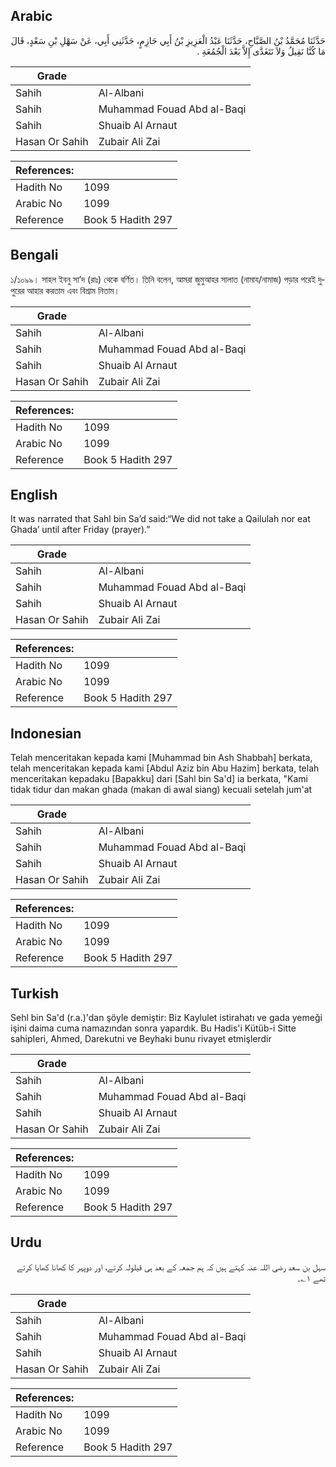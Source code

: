 ## Arabic


<div dir="rtl" lang="ar" style={{fontSize:'larger',backgroundColor:'#f8f9fa',padding:20}}>
حَدَّثَنَا مُحَمَّدُ بْنُ الصَّبَّاحِ، حَدَّثَنَا عَبْدُ الْعَزِيزِ بْنُ أَبِي حَازِمٍ، حَدَّثَنِي أَبِي، عَنْ سَهْلِ بْنِ سَعْدٍ، قَالَ مَا كُنَّا نَقِيلُ وَلاَ نَتَغَدَّى إِلاَّ بَعْدَ الْجُمُعَةِ ‏.‏
</div>
<div style={{backgroundColor:'#f8f9fa',padding:20, marginBottom: 10}}><table> <thead> <tr> <th>Grade</th> <th></th> </tr> </thead> <tbody> <tr><td>Sahih</td><td>Al-Albani</td></tr><tr><td>Sahih</td><td>Muhammad Fouad Abd al-Baqi</td></tr><tr><td>Sahih</td><td>Shuaib Al Arnaut</td></tr><tr><td>Hasan Or Sahih</td><td>Zubair Ali Zai</td></tr></tbody></table><table> <thead> <tr> <th>References:</th> <th></th> </tr> </thead> <tbody><tr><td>Hadith No</td><td>1099</td></tr><tr><td>Arabic No</td><td>1099</td></tr><tr><td>Reference</td><td>Book 5 Hadith 297</td></tr></tbody></table></div>

## Bengali


<div dir="ltr" lang="bn" style={{fontSize:'larger',backgroundColor:'#f8f9fa',padding:20}}>
১/১০৯৯। সাহল ইবনু সা’দ (রাঃ) থেকে বর্ণিত। তিনি বলেন, আমরা জুমুআহর সালাত (নামায/নামাজ) পড়ার পরেই দুপুরের আহার করতাম এবং বিশ্রাম নিতাম।
</div>
<div style={{backgroundColor:'#f8f9fa',padding:20, marginBottom: 10}}><table> <thead> <tr> <th>Grade</th> <th></th> </tr> </thead> <tbody> <tr><td>Sahih</td><td>Al-Albani</td></tr><tr><td>Sahih</td><td>Muhammad Fouad Abd al-Baqi</td></tr><tr><td>Sahih</td><td>Shuaib Al Arnaut</td></tr><tr><td>Hasan Or Sahih</td><td>Zubair Ali Zai</td></tr></tbody></table><table> <thead> <tr> <th>References:</th> <th></th> </tr> </thead> <tbody><tr><td>Hadith No</td><td>1099</td></tr><tr><td>Arabic No</td><td>1099</td></tr><tr><td>Reference</td><td>Book 5 Hadith 297</td></tr></tbody></table></div>

## English


<div dir="ltr" lang="en" style={{fontSize:'larger',backgroundColor:'#f8f9fa',padding:20}}>
It was narrated that Sahl bin Sa’d said:“We did not take a Qailulah nor eat Ghada’ until after Friday (prayer).”
</div>
<div style={{backgroundColor:'#f8f9fa',padding:20, marginBottom: 10}}><table> <thead> <tr> <th>Grade</th> <th></th> </tr> </thead> <tbody> <tr><td>Sahih</td><td>Al-Albani</td></tr><tr><td>Sahih</td><td>Muhammad Fouad Abd al-Baqi</td></tr><tr><td>Sahih</td><td>Shuaib Al Arnaut</td></tr><tr><td>Hasan Or Sahih</td><td>Zubair Ali Zai</td></tr></tbody></table><table> <thead> <tr> <th>References:</th> <th></th> </tr> </thead> <tbody><tr><td>Hadith No</td><td>1099</td></tr><tr><td>Arabic No</td><td>1099</td></tr><tr><td>Reference</td><td>Book 5 Hadith 297</td></tr></tbody></table></div>

## Indonesian


<div dir="ltr" lang="id" style={{fontSize:'larger',backgroundColor:'#f8f9fa',padding:20}}>
Telah menceritakan kepada kami [Muhammad bin Ash Shabbah] berkata, telah menceritakan kepada kami [Abdul Aziz bin Abu Hazim] berkata, telah menceritakan kepadaku [Bapakku] dari [Sahl bin Sa'd] ia berkata, "Kami tidak tidur dan makan ghada (makan di awal siang) kecuali setelah jum'at
</div>
<div style={{backgroundColor:'#f8f9fa',padding:20, marginBottom: 10}}><table> <thead> <tr> <th>Grade</th> <th></th> </tr> </thead> <tbody> <tr><td>Sahih</td><td>Al-Albani</td></tr><tr><td>Sahih</td><td>Muhammad Fouad Abd al-Baqi</td></tr><tr><td>Sahih</td><td>Shuaib Al Arnaut</td></tr><tr><td>Hasan Or Sahih</td><td>Zubair Ali Zai</td></tr></tbody></table><table> <thead> <tr> <th>References:</th> <th></th> </tr> </thead> <tbody><tr><td>Hadith No</td><td>1099</td></tr><tr><td>Arabic No</td><td>1099</td></tr><tr><td>Reference</td><td>Book 5 Hadith 297</td></tr></tbody></table></div>

## Turkish


<div dir="ltr" lang="tr" style={{fontSize:'larger',backgroundColor:'#f8f9fa',padding:20}}>
Sehl bin Sa'd (r.a.)'dan şöyle demiştir: Biz Kaylulet istirahatı ve gada yemeği işini daima cuma namazından sonra yapardık. Bu Hadis'i Kütüb-i Sitte sahipIeri, Ahmed, Darekutni ve Beyhaki bunu rivayet etmişlerdir
</div>
<div style={{backgroundColor:'#f8f9fa',padding:20, marginBottom: 10}}><table> <thead> <tr> <th>Grade</th> <th></th> </tr> </thead> <tbody> <tr><td>Sahih</td><td>Al-Albani</td></tr><tr><td>Sahih</td><td>Muhammad Fouad Abd al-Baqi</td></tr><tr><td>Sahih</td><td>Shuaib Al Arnaut</td></tr><tr><td>Hasan Or Sahih</td><td>Zubair Ali Zai</td></tr></tbody></table><table> <thead> <tr> <th>References:</th> <th></th> </tr> </thead> <tbody><tr><td>Hadith No</td><td>1099</td></tr><tr><td>Arabic No</td><td>1099</td></tr><tr><td>Reference</td><td>Book 5 Hadith 297</td></tr></tbody></table></div>

## Urdu


<div dir="rtl" lang="ur" style={{fontSize:'larger',backgroundColor:'#f8f9fa',padding:20}}>
سہل بن سعد رضی اللہ عنہ کہتے ہیں کہ ہم جمعہ کے بعد ہی قیلولہ کرتے، اور دوپہر کا کھانا کھایا کرتے تھے ۱؎۔
</div>
<div style={{backgroundColor:'#f8f9fa',padding:20, marginBottom: 10}}><table> <thead> <tr> <th>Grade</th> <th></th> </tr> </thead> <tbody> <tr><td>Sahih</td><td>Al-Albani</td></tr><tr><td>Sahih</td><td>Muhammad Fouad Abd al-Baqi</td></tr><tr><td>Sahih</td><td>Shuaib Al Arnaut</td></tr><tr><td>Hasan Or Sahih</td><td>Zubair Ali Zai</td></tr></tbody></table><table> <thead> <tr> <th>References:</th> <th></th> </tr> </thead> <tbody><tr><td>Hadith No</td><td>1099</td></tr><tr><td>Arabic No</td><td>1099</td></tr><tr><td>Reference</td><td>Book 5 Hadith 297</td></tr></tbody></table></div>